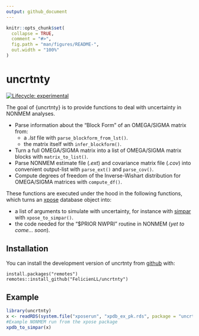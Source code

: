 ```yaml
---
output: github_document
---
```


<!-- README.md is generated from README.Rmd. Please edit that file -->

```r
knitr::opts_chunk$set(
  collapse = TRUE,
  comment = "#>",
  fig.path = "man/figures/README-",
  out.width = "100%"
)
```

# uncrtnty

<!-- badges: start -->
[![Lifecycle: experimental](https://img.shields.io/badge/lifecycle-experimental-orange.svg)](https://lifecycle.r-lib.org/articles/stages.html#experimental)
<!-- badges: end -->

The goal of {uncrtnty} is to provide functions to deal with uncertainty in NONMEM analyses.

  * Parse information about the "Block Form" of an OMEGA/SIGMA matrix from:
    + a *.lst* file with `parse_blockform_from_lst()`.
    + the matrix itself with `infer_blockform()`.
  * Turn a full OMEGA/SIGMA matrix into a list of OMEGA/SIGMA matrix blocks with `matrix_to_list()`.
  * Parse NONMEM estimate file (*.ext*) and covariance matrix file (*.cov*) into convenient output-list with `parse_ext()` and `parse_cov()`.
  * Compute degrees of freedom of the Inverse-Wishart distribution for OMEGA/SIGMA matrices with `compute_df()`.

These functions are executed under the hood in the following functions, which turns an [xpose](https://github.com/UUPharmacometrics/xpose) database object into:

  * a list of arguments to simulate with uncertainty, for instance with [simpar](https://github.com/metrumresearchgroup/simpar) with `xpose_to_simpar()`.
  * the code needed for the "$PRIOR NWPRI" routine in NONMEM (*yet to come... soon*).

## Installation

You can install the development version of uncrtnty from [github](https://github.com/FelicienLL/uncrtnty) with:

```undefined
install.packages("remotes")
remotes::install_github("FelicienLL/uncrtnty")
```

## Example

```r
library(uncrtnty)
x <- readRDS(system.file("xposerun", "xpdb_ex_pk.rds", package = "uncrtnty"))
#Example NONMEM run from the xpose package
xpdb_to_simpar(x)
```

